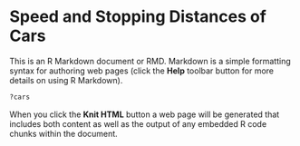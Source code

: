 Speed and Stopping Distances of Cars
========================================================

This is an R Markdown document or RMD. Markdown is a simple formatting syntax for authoring web pages (click the **Help** toolbar button for more details on using R Markdown).

```r
?cars
```






When you click the **Knit HTML** button a web page will be generated that includes both content as well as the output of any embedded R code chunks within the document.
